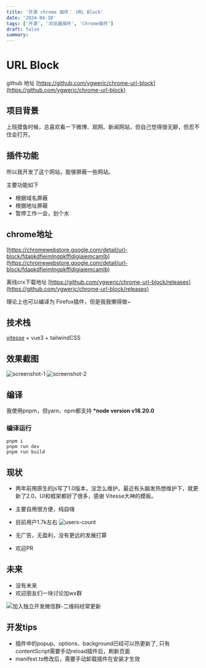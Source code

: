```yaml
---
title: '开源 chrome 插件： URL Block'
date: '2024-04-10'
tags: ['开源', '浏览器插件', 'Chrome插件']
draft: false
summary:
---
```


# URL Block

github 地址 [https://github.com/ygweric/chrome-url-block](https://github.com/ygweric/chrome-url-block)

## 项目背景

上班摸鱼时候，总喜欢看一下微博、观网、新闻网站，但自己觉得很无聊，但忍不住会打开。

## 插件功能

所以我开发了这个网站，能够屏蔽一些网站。

主要功能如下

- 根据域名屏蔽
- 根据地址屏蔽
- 暂停工作一会，划个水

## chrome地址

[https://chromewebstore.google.com/detail/url-block/fdapkdfieimlngpkffldigiajemcamlb](https://chromewebstore.google.com/detail/url-block/fdapkdfieimlngpkffldigiajemcamlb)

离线crx下载地址 [https://github.com/ygweric/chrome-url-block/releases](https://github.com/ygweric/chrome-url-block/releases)

理论上也可以编译为 Firefox插件，但是我我懒得做~

## 技术栈

[vitesse](https://github.com/antfu/vitesse#variations) + vue3 + tailwindCSS

## 效果截图

![screenshot-1](https://github.com/ygweric/chrome-url-block/raw/main-v2/images/screenshot-1.png)
![screenshot-2](https://github.com/ygweric/chrome-url-block/raw/main-v2/images/screenshot-2.png)

## 编译

我使用pnpm，但yarn、npm都支持
**\*node version v18.20.0**

### 编译运行

```
pnpm i
pnpm run dev
pnpm run build
```

## 现状

- 两年前用原生的js写了1.0版本，没怎么维护。最近有头脑发热想维护下，就更新了2.0，UI和框架都好了很多，感谢 Vitesse大神的模板。
- 主要自用很方便，纯自嗨
- 目前用户1.7k左右
  ![users-count](https://github.com/ygweric/chrome-url-block/raw/main-v2/images/users-count.png)

- 无广告，无盈利，没有更远的发展打算
- 欢迎PR

## 未来

- 没有未来
- 欢迎朋友们一块讨论加wx群

![加入独立开发微信群-二维码经常更新](https://raw.githubusercontent.com/ygweric/ygweric.github.io/main/assets/qr-schedule-update/indenpendent_dev.png)

## 开发tips

- 插件中的popup、options、background已经可以热更新了, 只有contentScript需要手动reload插件后，刷新页面
- manifest.ts修改后，需要手动卸载插件在安装才生效
